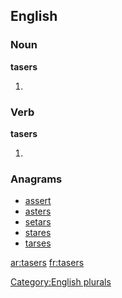 ==English==

===Noun===
'''tasers'''

# {{plural of |[[taser]]}}

===Verb===
'''tasers'''

# {{third-person singular of|[[taser]]}}

===Anagrams===
* [[assert#English|assert]]
* [[asters#English|asters]]
* [[setars#English|setars]]
* [[stares#English|stares]]
* [[tarses#English|tarses]]

[[Category:English plurals]]
[[ar:tasers]]
[[fr:tasers]]